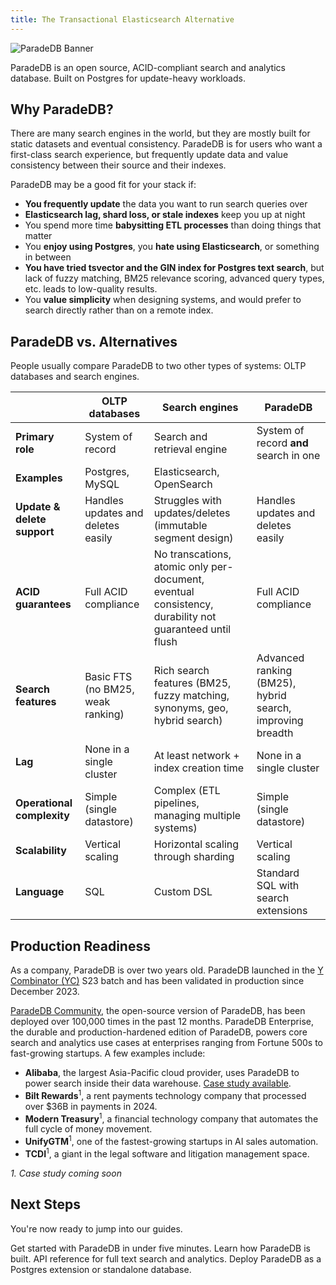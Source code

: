 ```yaml
---
title: The Transactional Elasticsearch Alternative
---
```


![ParadeDB Banner](/images/paradedb_banner.png)

ParadeDB is an open source, ACID-compliant search and analytics database. Built on Postgres for update-heavy workloads.


## Why ParadeDB?

There are many search engines in the world, but they are mostly built for static datasets and eventual consistency. ParadeDB is for users who
want a first-class search experience, but frequently update data and value consistency between their source and their indexes. 

ParadeDB may be a good fit for your stack if:

- **You frequently update** the data you want to run search queries over
- **Elasticsearch lag, shard loss, or stale indexes** keep you up at night
- You spend more time **babysitting ETL processes** than doing things that matter
- You **enjoy using Postgres**, you **hate using Elasticsearch**, or something in between
- **You have tried tsvector and the GIN index for Postgres text search**, but lack of fuzzy matching, BM25 relevance scoring, advanced query types, etc. leads to low-quality results.
- You **value simplicity** when designing systems, and would prefer to search directly rather than on a remote index.

## ParadeDB vs. Alternatives

People usually compare ParadeDB to two other types of systems: OLTP databases and search engines.


|                    | **OLTP databases** | **Search engines** | **ParadeDB** |
|--------------------|--------------------|--------------------|--------------|
| **Primary role**   | System of record | Search and retrieval engine | System of record **and** search in one |
| **Examples**       | Postgres, MySQL | Elasticsearch, OpenSearch | |
| **Update & delete support**  | Handles updates and deletes easily | Struggles with updates/deletes (immutable segment design) | Handles updates and deletes easily |
| **ACID guarantees**| Full ACID compliance | No transcations, atomic only per-document, eventual consistency, durability not guaranteed until flush | Full ACID compliance |
| **Search features**| Basic FTS (no BM25, weak ranking) | Rich search features (BM25, fuzzy matching, synonyms, geo, hybrid search) | Advanced ranking (BM25), hybrid search, improving breadth |
| **Lag**            | None in a single cluster | At least network + index creation time | None in a single cluster |
| **Operational complexity** | Simple (single datastore) | Complex (ETL pipelines, managing multiple systems) | Simple (single datastore) |
| **Scalability**    | Vertical scaling | Horizontal scaling through sharding | Vertical scaling |
| **Language**       | SQL | Custom DSL | Standard SQL with search extensions |



## Production Readiness

As a company, ParadeDB is over two years old. ParadeDB launched in the [Y Combinator (YC)](https://ycombinator.com) S23 batch and has been validated in
production since December 2023.

[ParadeDB Community](https://github.com/paradedb/paradedb), the open-source version of ParadeDB, has been deployed over 100,000 times in the past 12 months.
ParadeDB Enterprise, the durable and production-hardened edition
of ParadeDB, powers core search and analytics use cases at enterprises ranging from Fortune 500s to fast-growing startups. A few
examples include:

- **Alibaba**, the largest Asia-Pacific cloud provider, uses ParadeDB to power search inside their data warehouse. [Case study available](https://paradedb.com/blog/case_study_alibaba).
- **Bilt Rewards**<sup>1</sup>, a rent payments technology company that processed over $36B in payments in 2024.
- **Modern Treasury**<sup>1</sup>, a financial technology company that automates the full cycle of money movement.
- **UnifyGTM**<sup>1</sup>, one of the fastest-growing startups in AI sales automation.
- **TCDI**<sup>1</sup>, a giant in the legal software and litigation management space.

_1. Case study coming soon_

## Next Steps

You're now ready to jump into our guides.

<CardGroup cols={2}>
  <Card
    title="Getting Started"
    icon="forward-fast"
    href="/documentation/getting-started"
  >
    Get started with ParadeDB in under five minutes.
  </Card>
  <Card
    title="Architecture"
    icon="diagram-project"
    href="/welcome/architecture"
  >
    Learn how ParadeDB is built.
  </Card>
  <Card
    title="Reference"
    icon="magnifying-glass"
    href="/documentation/full-text/overview"
  >
    API reference for full text search and analytics.
  </Card>
  <Card title="Deploy" icon="server" href="/deploy">
    Deploy ParadeDB as a Postgres extension or standalone database.
  </Card>
</CardGroup>
